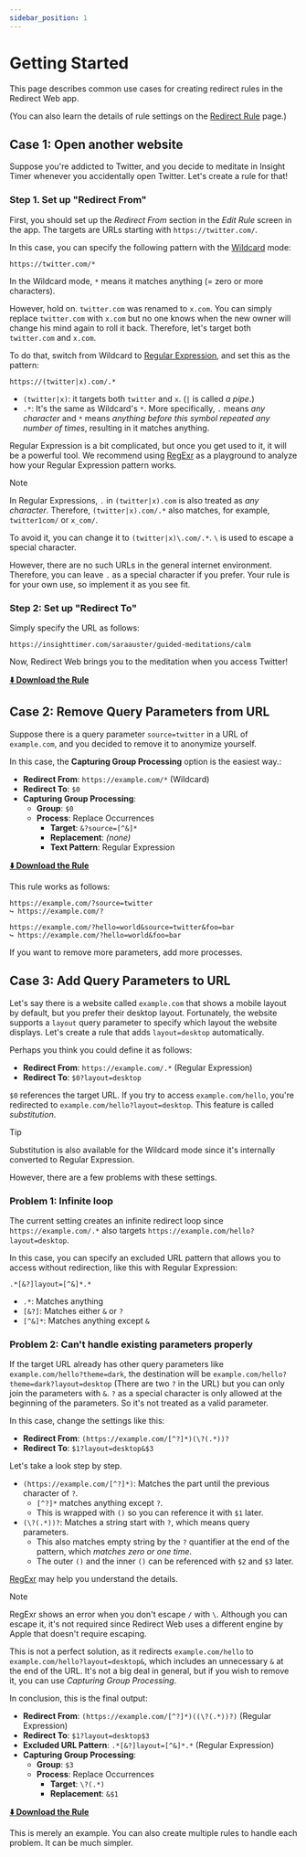 ```yaml
---
sidebar_position: 1
---
```



# Getting Started

This page describes common use cases for creating redirect rules in the Redirect Web app.

(You can also learn the details of rule settings on the [Redirect Rule](./redirect-rule.md) page.)


## Case 1: Open another website

Suppose you're addicted to Twitter, and you decide to meditate in Insight Timer whenever you accidentally open Twitter. Let's create a rule for that!

### Step 1. Set up "Redirect From"

First, you should set up the *Redirect From* section in the *Edit Rule* screen in the app. The targets are URLs starting with `https://twitter.com/`.

In this case, you can specify the following pattern with the [Wildcard](redirect-rule?id=wildcard) mode:

```
https://twitter.com/*
```

In the Wildcard mode, `*` means it matches anything (= zero or more characters).

However, hold on. `twitter.com` was renamed to `x.com`. You can simply replace `twitter.com` with `x.com` but no one knows when the new owner will change his mind again to roll it back. Therefore, let's target both `twitter.com` and `x.com`.

To do that, switch from Wildcard to [Regular Expression](redirect-rule?id=regular-expression), and set this as the pattern:

```
https://(twitter|x).com/.*
```

* `(twitter|x)`: it targets both `twitter` and `x`. (`|` is called *a pipe*.)
* `.*`: It's the same as Wildcard's `*`. More specifically, `.` means *any character* and `*` means *anything before this symbol repeated any number of times*, resulting in it matches anything.

Regular Expression is a bit complicated, but once you get used to it, it will be a powerful tool. We recommend using [RegExr](https://regexr.com) as a playground to analyze how your Regular Expression pattern works.

> [!NOTE]
> In Regular Expressions, `.` in `(twitter|x).com` is also treated as *any character*. Therefore, `(twitter|x).com/.*` also matches, for example, `twitter1com/` or `x_com/`.
> 
> To avoid it, you can change it to `(twitter|x)\.com/.*`. `\` is used to escape a special character.
>
> However, there are no such URLs in the general internet environment. Therefore, you can leave `.` as a special character if you prefer. Your rule is for your own use, so implement it as you see fit.

### Step 2: Set up "Redirect To"

Simply specify the URL as follows:

```
https://insighttimer.com/saraauster/guided-meditations/calm
```

Now, Redirect Web brings you to the meditation when you access Twitter!

**[⬇️ Download the Rule](/rules/reduce-twitter-addiction.redirectweb)**

## Case 2: Remove Query Parameters from URL

Suppose there is a query parameter `source=twitter` in a URL of `example.com`, and you decided to remove it to anonymize yourself.

In this case, the **Capturing Group Processing** option is the easiest way.:

* **Redirect From**: `https://example.com/*` (Wildcard)
* **Redirect To**: `$0`
* **Capturing Group Processing**:
    * **Group**: `$0`
    * **Process**: Replace Occurrences
        * **Target**: `&?source=[^&]*`
        * **Replacement**: *(none)*
        * **Text Pattern**: Regular Expression

**[⬇️ Download the Rule](/rules/remove-parameters.redirectweb)**

This rule works as follows:

```
https://example.com/?source=twitter
↪ https://example.com/?

https://example.com/?hello=world&source=twitter&foo=bar
↪ https://example.com/?hello=world&foo=bar
```

If you want to remove more parameters, add more processes.

## Case 3: Add Query Parameters to URL

Let's say there is a website called `example.com` that shows a mobile layout by default, but you prefer their desktop layout. Fortunately, the website supports a `layout` query parameter to specify which layout the website displays. Let's create a rule that adds `layout=desktop` automatically.

Perhaps you think you could define it as follows:

* **Redirect From**: `https://example.com/.*` (Regular Expression)
* **Redirect To**: `$0?layout=desktop`

`$0` references the target URL. If you try to access `example.com/hello`, you're redirected to `example.com/hello?layout=desktop`. This feature is called *substitution*.

> [!TIP]
> Substitution is also available for the Wildcard mode since it's internally converted to Regular Expression.

However, there are a few problems with these settings.

### Problem 1: Infinite loop

The current setting creates an infinite redirect loop since `https://example.com/.*` also targets `https://example.com/hello?layout=desktop`.

In this case, you can specify an excluded URL pattern that allows you to access without redirection, like this with Regular Expression:

```
.*[&?]layout=[^&]*.*
```

* `.*`: Matches anything
* `[&?]`: Matches either `&` or `?`
* `[^&]*`: Matches anything except `&`

### Problem 2: Can't handle existing parameters properly

If the target URL already has other query parameters like `example.com/hello?theme=dark`, the destination will be `example.com/hello?theme=dark?layout=desktop` (There are two `?` in the URL) but you can only join the parameters with `&`. `?` as a special character is only allowed at the beginning of the parameters. So it's not treated as a valid parameter.

In this case, change the settings like this:

* **Redirect From**: `(https://example.com/[^?]*)(\?(.*))?`
* **Redirect To**: `$1?layout=desktop&$3`

Let's take a look step by step.

* `(https://example.com/[^?]*)`: Matches the part until the previous character of `?`.
    * `[^?]*` matches anything except `?`.
    * This is wrapped with `()` so you can reference it with `$1` later.
* `(\?(.*))?`: Matches a string start with `?`, which means query parameters.
    * This also matches empty string by the `?` quantifier at the end of the pattern, which *matches zero or one time*.
    * The outer `()` and the inner `()` can be referenced with `$2` and `$3` later.

[RegExr](https://regexr.com) may help you understand the details.

> [!NOTE]
> RegExr shows an error when you don't escape `/` with `\`. Although you can escape it, it's not required since Redirect Web uses a different engine by Apple that doesn't require escaping.

This is not a perfect solution, as it redirects `example.com/hello` to `example.com/hello?layout=desktop&`, which includes an unnecessary `&` at the end of the URL. It's not a big deal in general, but if you wish to remove it, you can use *Capturing Group Processing*.

In conclusion, this is the final output:

* **Redirect From**: `(https://example.com/[^?]*)((\?(.*))?)` (Regular Expression)
* **Redirect To**: `$1?layout=desktop$3`
* **Excluded URL Pattern**: `.*[&?]layout=[^&]*.*` (Regular Expression)
* **Capturing Group Processing**:
    * **Group**: `$3`
    * **Process**: Replace Occurrences
        * **Target**: `\?(.*)`
        * **Replacement**: `&$1`

**[⬇️ Download the Rule](/rules/add-parameters.redirectweb)**

This is merely an example. You can also create multiple rules to handle each problem. It can be much simpler.
